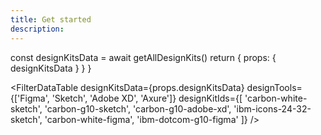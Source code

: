 ```yaml
---
title: Get started
description:
---
```



  const designKitsData = await getAllDesignKits()
  return {
    props: { designKitsData }
  }
}

<FilterDataTable
  designKitsData={props.designKitsData}
  designTools={['Figma', 'Sketch', 'Adobe XD', 'Axure']}
  designKitIds={[
    'carbon-white-sketch',
    'carbon-g10-sketch',
    'carbon-g10-adobe-xd',
    'ibm-icons-24-32-sketch',
    'carbon-white-figma',
    'ibm-dotcom-g10-figma'
  ]}
/>

